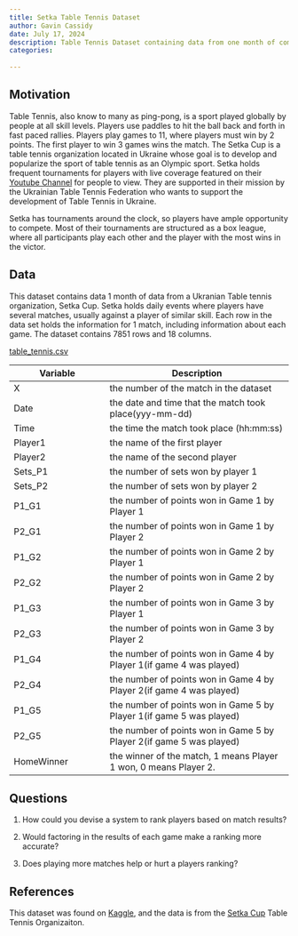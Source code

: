 ```yaml
---
title: Setka Table Tennis Dataset
author: Gavin Cassidy
date: July 17, 2024
description: Table Tennis Dataset containing data from one month of competition from the Setka Cup Table Tennis organization
categories:
  
---
```


## Motivation

Table Tennis, also know to many as ping-pong, is a sport played globally by people at all skill levels. Players use paddles to hit the ball back and forth in fast paced rallies. Players play games to 11, where players must win by 2 points. The first player to win 3 games wins the match. The Setka Cup is a table tennis organization located in Ukraine whose goal is to develop and popularize the sport of table tennis as an Olympic sport. Setka holds frequent tournaments for players with live coverage featured on their [Youtube Channel](https://www.youtube.com/@setkacuplive) for people to view. They are supported in their mission by the Ukrainian Table Tennis Federation who wants to support the development of Table Tennis in Ukraine.

Setka has tournaments around the clock, so players have ample opportunity to compete. Most of their tournaments are structured as a box league, where all participants play each other and the player with the most wins in the victor.

## Data

This dataset contains data 1 month of data from a Ukranian Table tennis organization, Setka Cup. Setka holds daily events where players have several matches, usually against a player of similar skill. Each row in the data set holds the information for 1 match, including information about each game. The dataset contains 7851 rows and 18 columns.

[table_tennis.csv](table_tennis.csv)

| Variable   | Description                                                          |
|-------------------------|-----------------------------------------------|
| X          | the number of the match in the dataset                               |
| Date       | the date and time that the match took place(yyy-mm-dd)               |
| Time       | the time the match took place (hh:mm:ss)                             |
| Player1    | the name of the first player                                         |
| Player2    | the name of the second player                                        |
| Sets_P1    | the number of sets won by player 1                                   |
| Sets_P2    | the number of sets won by player 2                                   |
| P1_G1      | the number of points won in Game 1 by Player 1                       |
| P2_G1      | the number of points won in Game 1 by Player 2                       |
| P1_G2      | the number of points won in Game 2 by Player 1                       |
| P2_G2      | the number of points won in Game 2 by Player 2                       |
| P1_G3      | the number of points won in Game 3 by Player 1                       |
| P2_G3      | the number of points won in Game 3 by Player 2                       |
| P1_G4      | the number of points won in Game 4 by Player 1(if game 4 was played) |
| P2_G4      | the number of points won in Game 4 by Player 2(if game 4 was played) |
| P1_G5      | the number of points won in Game 5 by Player 1(if game 5 was played) |
| P2_G5      | the number of points won in Game 5 by Player 2(if game 5 was played) |
| HomeWinner | the winner of the match, 1 means Player 1 won, 0 means Player 2.     |

## Questions

1. How could you devise a system to rank players based on match results?

2. Would factoring in the results of each game make a ranking more accurate?

3. Does playing more matches help or hurt a players ranking?


## References

This dataset was found on [Kaggle](https://www.kaggle.com/datasets/medaxone/one-month-table-tennis-dataset), and the data is from the [Setka Cup](https://tabletennis.setkacup.com/en/) Table Tennis Organizaiton.



